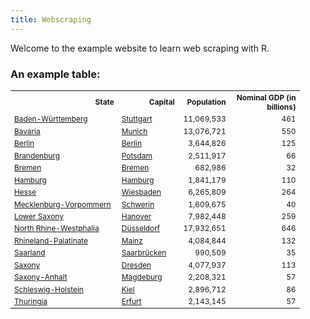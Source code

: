 ```yaml
---
title: Webscraping
---
```


Welcome to the example website to learn web scraping with R.

### An example table:

<table class="sortable" style="text-align:left; font-size:85%;">

<tbody><tr style="font-size:100%; text-align:right;">
<th style="width:160px;">State</th>
<th style="width:85px;">Capital</th>
<th style="width:70px;">Population</th>
<th style="width:100px;">Nominal GDP (in billions)</th>
</tr>
<tr>
<td><a href="https://de.wikipedia.org/wiki/Baden-W%C3%BCrttemberg" title="Baden-Württemberg">Baden-Württemberg</a></td>
<td><a href="https://de.wikipedia.org/wiki/Stuttgart" title="Stuttgart">Stuttgart</a></td>
<td style="text-align:right">11,069,533</td>
<td style="text-align:right">461</td>
</tr>
<tr>
<td><a href="https://de.wikipedia.org/wiki/Bavaria" title="Bavaria">Bavaria</a></td>
<td><a href="https://de.wikipedia.org/wiki/Munich" title="Munich">Munich</a></td>
<td style="text-align:right">13,076,721</td>
<td style="text-align:right">550</td>
</tr>
<tr>
<td><a href="https://de.wikipedia.org/wiki/Berlin" title="Berlin">Berlin</a></td>
<td><a href="https://de.wikipedia.org/wiki/Berlin" title="Berlin">Berlin</a></td>
<td style="text-align:right">3,644,826</td>
<td style="text-align:right">125</td>
</tr>
<tr>
<td><a href="https://de.wikipedia.org/wiki/Brandenburg" title="Brandenburg">Brandenburg</a></td>
<td><a href="https://de.wikipedia.org/wiki/Potsdam" title="Potsdam">Potsdam</a></td>
<td style="text-align:right">2,511,917</td>
<td style="text-align:right">66</td>
</tr>
<tr>
<td><a href="https://de.wikipedia.org/wiki/Bremen_(state)" title="Bremen (state)">Bremen</a></td>
<td><a href="https://de.wikipedia.org/wiki/Bremen" title="Bremen">Bremen</a></td>
<td style="text-align:right">682,986</td>
<td style="text-align:right">32</td>
</tr>
<tr>
<td><a href="https://de.wikipedia.org/wiki/Hamburg" title="Hamburg">Hamburg</a></td>
<td><a href="https://de.wikipedia.org/wiki/Hamburg" title="Hamburg">Hamburg</a></td>
<td style="text-align:right">1,841,179</td>
<td style="text-align:right">110</td>
</tr>
<tr>
<td><a href="https://de.wikipedia.org/wiki/Hesse" title="Hesse">Hesse</a></td>
<td><a href="https://de.wikipedia.org/wiki/Wiesbaden" title="Wiesbaden">Wiesbaden</a></td>
<td style="text-align:right">6,265,809</td>
<td style="text-align:right">264</td>
</tr>
<tr>
<td><a href="https://de.wikipedia.org/wiki/Mecklenburg-Vorpommern" title="Mecklenburg-Vorpommern">Mecklenburg-Vorpommern</a></td>
<td><a href="https://de.wikipedia.org/wiki/Schwerin" title="Schwerin">Schwerin</a></td>
<td style="text-align:right">1,609,675</td>
<td style="text-align:right">40</td>
</tr>
<tr>
<td><a href="https://de.wikipedia.org/wiki/Lower_Saxony" title="Lower Saxony">Lower Saxony</a></td>
<td><a href="https://de.wikipedia.org/wiki/Hanover" title="Hanover">Hanover</a></td>
<td style="text-align:right">7,982,448</td>
<td style="text-align:right">259</td>
</tr>
<tr>
<td><a href="https://de.wikipedia.org/wiki/North_Rhine-Westphalia" title="North Rhine-Westphalia">North Rhine-Westphalia</a></td>
<td><a href="/wiki/D%C3%BCsseldorf" title="Düsseldorf">Düsseldorf</a></td>
<td style="text-align:right">17,932,651</td>
<td style="text-align:right">646</td>
</tr>
<tr>
<td><a href="https://de.wikipedia.org/wiki/Rhineland-Palatinate" title="Rhineland-Palatinate">Rhineland-Palatinate</a></td>
<td><a href="/wiki/Mainz" title="Mainz">Mainz</a></td>
<td style="text-align:right">4,084,844</td>
<td style="text-align:right">132</td>
</tr>
<tr>
<td><a href="https://de.wikipedia.org/wiki/Saarland" title="Saarland">Saarland</a></td>
<td><a href="https://de.wikipedia.org/wiki/Saarbr%C3%BCcken" title="Saarbrücken">Saarbrücken</a></td>
<td style="text-align:right">990,509</td>
<td style="text-align:right">35</td>
</tr>
<tr>
<td><a href="https://de.wikipedia.org/wiki/Saxony" title="Saxony">Saxony</a></td>
<td><a href="https://de.wikipedia.org/wiki/Dresden" title="Dresden">Dresden</a></td>
<td style="text-align:right">4,077,937</td>
<td style="text-align:right">113</td>
</tr>
<tr>
<td><a href="https://de.wikipedia.org/wiki/Saxony-Anhalt" title="Saxony-Anhalt">Saxony-Anhalt</a></td>
<td><a href="https://de.wikipedia.org/wiki/Magdeburg" title="Magdeburg">Magdeburg</a></td>
<td style="text-align:right">2,208,321</td>
<td style="text-align:right">57</td>
</tr>
<tr>
<td><a href="https://de.wikipedia.org/wiki/Schleswig-Holstein" title="Schleswig-Holstein">Schleswig-Holstein</a></td>
<td><a href="https://de.wikipedia.org/wiki/Kiel" title="Kiel">Kiel</a></td>
<td style="text-align:right">2,896,712</td>
<td style="text-align:right">86</td>
</tr>
<tr>
<td><a href="https://de.wikipedia.org/wiki/Thuringia" title="Thuringia">Thuringia</a></td>
<td><a href="https://de.wikipedia.org/wiki/Erfurt" title="Erfurt">Erfurt</a></td>
<td style="text-align:right">2,143,145</td>
<td style="text-align:right">57</td>
</tr>
</tbody></table>
</td></tr></tbody></table>
